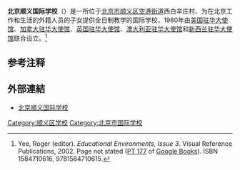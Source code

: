 {{expand|time=2014-02-25T15:56:24+00:00}}
{{Infobox school
|name = 北京顺义国际学校
|native_name = International School of Beijing
|image = North gate 2 of the International School of Beijing (20200901114209).jpg
|alt = 顺义国际学校北二门
|caption = 顺义国际学校北2门
|location = [[北京市|北京市]][[顺义区|顺义区]][[空港街道|空港街道]]西白辛庄村安华街10号
|country = {{CHN}}
|coordinates = {{Coord|40.078375|116.518761|display=inline,title}}
|school_sponsoring_body   = <!--辦學團體（香港）-->
|type = 
|religion = 
|motto = 
|established = 1980年
|district = <!--本參數為「學區」而非「所在行政區」-->
|superintendent = 
|principal = 
|faculty = 
|grades = 
|enrollment = 
|campus_size = 
|campus_type = 
|colors = 
|team_name = 
|newspaper = 
|communities = 
|feeders = 
|website = {{URL|https://www.isb.bj.edu.cn}}}}
'''北京顺义国际学校'''（{{lang-en|International School of Beijing, ISB}}）是一所位于[[北京市|北京市]][[顺义区|顺义区]][[空港街道|空港街道]]西白辛庄村、为在北京工作和生活的外籍人员的子女提供全日制教学的国际学校，1980年由[[美国驻华大使馆|美国驻华大使馆]]、[[加拿大驻华大使馆|加拿大驻华大使馆]]、[[英国驻华大使馆|英国驻华大使馆]]、[[澳大利亚驻华大使馆|澳大利亚驻华大使馆]]和[[新西兰驻华大使馆|新西兰驻华大使馆]]联合设立。<ref>Yee, Roger (editor). ''Educational Environments, Issue 3''. Visual Reference Publications, 2002. Page not stated ([http://books.google.com/books?id=J9kds0NbA0UC&pg=PT177 PT 177] of [[Google_Books|Google Books]]). ISBN 1584710616, 9781584710615.</ref>

== 参考注释 ==
{{reflist}}

== 外部連結 ==
* {{en icon}} [http://www.isb.bj.edu.cn/ 北京顺义国际学校]{{Wayback|url=http://www.isb.bj.edu.cn/ |date=20150217063217 }}
{{在北京的国际学校}}
{{在中华人民共和国的美国国际学校}}
{{在中华人民共和国的英国国际学校}}
[[Category:顺义区学校|Category:顺义区学校]]
[[Category:北京市国际学校|Category:北京市国际学校]]
